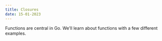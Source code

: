 ```yaml
---
title: Closures 
date: 15-01-2023
---
```


Functions are central in Go. We’ll learn about functions with a few different examples.

```go

```

```go

```


